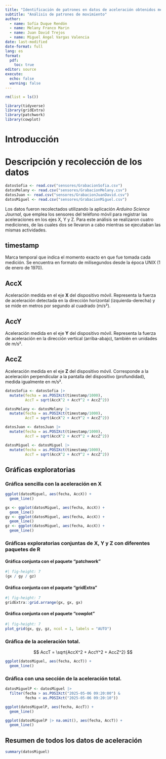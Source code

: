 ```yaml
---
title: "Identificación de patrones en datos de aceleración obtenidos mediante el celular"
subtitle: "Análisis de patrones de movimiento"
author: 
  - name: Sofía Duque Rendón 
  - name: Melany Franco Marin 
  - name: Juan David Trejos
  - name: Miguel Ángel Vargas Valencia
date: last-modified
date-format: full
lang: es
format: 
  pdf:
    toc: true
editor: source
execute: 
  echo: false
  warning: false
---
```


```r
rm(list = ls())
```

```r
library(tidyverse)
library(gridExtra)
library(patchwork)
library(cowplot)
```

# Introducción

# Descripción y recolección de los datos

```r
datosSofia <- read.csv("sensores/GrabacionSofia.csv")
datosMelany <- read.csv("sensores/GrabacionMelany.csv")
datosJuan <- read.csv("sensores/GrabacionJuanDavid.csv")
datosMiguel <- read.csv("sensores/GrabacionMiguel.csv")

```

Los datos fueron recolectados utilizando la aplicación *Arduino Science Journal*, que emplea los sensores del teléfono móvil para registrar las aceleraciones en los ejes X, Y y Z. Para este análisis se realizaron cuatro mediciones, de las cuales dos se llevaron a cabo mientras se ejecutaban las mismas actividades.

## timestamp

Marca temporal que indica el momento exacto en que fue tomada cada medición. Se encuentra en formato de milisegundos desde la época UNIX (1 de enero de 1970).

## AccX

Aceleración medida en el eje **X** del dispositivo móvil. Representa la fuerza de aceleración detectada en la dirección horizontal (izquierda-derecha) y se mide en metros por segundo al cuadrado (m/s²).

## AccY

Aceleración medida en el eje **Y** del dispositivo móvil. Representa la fuerza de aceleración en la dirección vertical (arriba-abajo), también en unidades de m/s².

## AccZ

Aceleración medida en el eje **Z** del dispositivo móvil. Corresponde a la aceleración perpendicular a la pantalla del dispositivo (profundidad), medida igualmente en m/s².

```r
datosSofia <- datosSofia |> 
  mutate(fecha = as.POSIXct(timestamp/1000),
         AccT = sqrt(AccX^2 + AccY^2 + AccZ^2))

datosMelany <- datosMelany |> 
  mutate(fecha = as.POSIXct(timestamp/1000),
         AccT = sqrt(AccX^2 + AccY^2 + AccZ^2))

datosJuan <- datosJuan |> 
  mutate(fecha = as.POSIXct(timestamp/1000),
         AccT = sqrt(AccX^2 + AccY^2 + AccZ^2))

datosMiguel <- datosMiguel |> 
  mutate(fecha = as.POSIXct(timestamp/1000),
         AccT = sqrt(AccX^2 + AccY^2 + AccZ^2))
```

\newpage

## Gráficas exploratorias

### Gráfica sencilla con la aceleración en X

```r
ggplot(datosMiguel, aes(fecha, AccX)) +
  geom_line()
```

```r
gx <- ggplot(datosMiguel, aes(fecha, AccX)) +
  geom_line()
gy <- ggplot(datosMiguel, aes(fecha, AccX)) +
  geom_line()
gz <- ggplot(datosMiguel, aes(fecha, AccX)) +
  geom_line()
```

\newpage

### Gráficas exploratorias conjuntas de X, Y y Z con diferentes paquetes de R

#### Gráfica conjunta con el paquete "patchwork"

```r
#| fig-height: 7
(gx / gy / gz)
```

\newpage

#### Gráfica conjunta con el paquete "gridExtra"

```r
#| fig-height: 7
gridExtra::grid.arrange(gx, gx, gx)
```

\newpage

#### Gráfica conjunta con el paquete "cowplot"

```r
#| fig-height: 7
plot_grid(gx, gy, gz, ncol = 1, labels = "AUTO")
```

\newpage

### Gráfica de la aceleración total.

$$
AccT = \sqrt{AccX^2 + AccY^2 + AccZ^2}
$$

```r
ggplot(datosMiguel, aes(fecha, AccT)) +
  geom_line()
```

\newpage

### Gráfica con una sección de la aceleración total.

```r
datosMiguelP <- datosMiguel |> 
  filter(fecha > as.POSIXct("2025-05-06 09:20:00") &
         fecha < as.POSIXct("2025-05-06 09:20:10"))
```

```r
ggplot(datosMiguelP, aes(fecha, AccT)) +
  geom_line()
```

```r
ggplot(datosMiguelP |> na.omit(), aes(fecha, AccT)) +
  geom_line()
```

\newpage

## Resumen de todos los datos de aceleración

```r
summary(datosMiguel)
```
